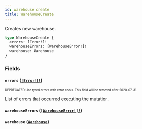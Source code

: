 ```yaml
---
id: warehouse-create
title: WarehouseCreate
---
```


Creates new warehouse.

```graphql
type WarehouseCreate {
  errors: [Error!]!
  warehouseErrors: [WarehouseError!]!
  warehouse: Warehouse
}
```

### Fields

#### `errors` ([`[Error!]!`](/api-reference/objects/error.mdx))

<sub><sup><span className="deprecatedTag">DEPRECATED</span> Use typed errors with error codes. This field will be removed after 2020-07-31.</sup></sub>

List of errors that occurred executing the mutation.

#### `warehouseErrors` ([`[WarehouseError!]!`](/api-reference/objects/warehouse-error.mdx))

#### `warehouse` ([`Warehouse`](/api-reference/objects/warehouse.mdx))
